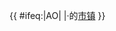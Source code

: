 {{ #ifeq:{{{province_code|}}}|AO|{{ProvinciaIT|sigla={{{province_code|}}}的[[市镇 (意大利)|市镇]]}}
|{{RegioneIT|sigla={{ProvinciaIT (region code)|sigla={{{province_code|}}} }}}}&middot;{{ProvinciaIT|sigla={{{province_code|}}}}}的[[市镇 (意大利)|市镇]]
}}<noinclude></noinclude>